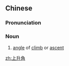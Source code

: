 {{also|上昇角}}
==Chinese==
{{zh-forms|t2=上昇角|type=21}}

===Pronunciation===
{{zh-pron
|m=shàngshēngjiǎo
|c=soeng6 sing1 gok3
|cat=n
}}

===Noun===
{{zh-noun}}

# {{lb|zh|aviation}} [[angle]] of [[climb]] or [[ascent]]

[[zh:上升角]]